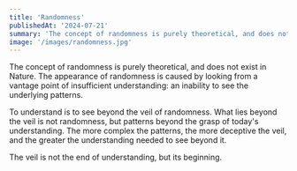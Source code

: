 ```yaml
---
title: 'Randomness'
publishedAt: '2024-07-21'
summary: 'The concept of randomness is purely theoretical, and does not exist in Nature.'
image: '/images/randomness.jpg'
---
```


The concept of randomness is purely theoretical, and does not exist in Nature. The appearance of randomness is caused by looking from a vantage point of insufficient understanding: an inability to see the underlying patterns.

To understand is to see beyond the veil of randomness. What lies beyond the veil is not randomness, but patterns beyond the grasp of today's understanding. The more complex the patterns, the more deceptive the veil, and the greater the understanding needed to see beyond it.

The veil is not the end of understanding, but its beginning.
